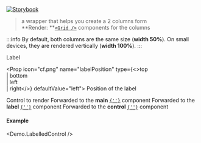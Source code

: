 
[![Storybook](https://img.shields.io/badge/Storybook-%23E06A8C?style=flat-square&logo=storybook&labelColor=%23ececec)](https://master--6193c82ff0559c003a4fdcba.chromatic.com?path=/story/layout-labelledcontrol--with-single-control)

> a wrapper that helps you create a 2 columns form<br />
> **Render: **[`<Grid />`](https://mui.com/components/grid/) components for the columns

:::info
  By default, both columns are the same size (**width 50%**). On small devices, they are rendered vertically (**width 100%**).
:::

<Props>
  <Prop icon="cf.png" name="label" type="string">
    Label
  </Prop>

  <Prop icon="cf.png" name="labelPosition" type={<>top<br />| bottom<br />| left<br />| right</>} defaultValue="left">
    Position of the label
  </Prop>

  <Prop icon="react.png" name="children" type="node">
    Control to render
  </Prop>

  <Prop icon="mui.png" name="mainGridProps" type="object">
    Forwarded to the <strong>main</strong> <a href="https://mui.com/components/grid/" target="_blank"><code>{'<Grid container />'}</code></a> component
  </Prop>

  <Prop icon="mui.png" name="labelGridProps" type="object">
    Forwarded to the <strong>label</strong> <a href="https://mui.com/components/grid/" target="_blank"><code>{'<Grid item />'}</code></a> component
  </Prop>

  <Prop icon="mui.png" name="controlGridProps" type="object">
    Forwarded to the <strong>control</strong> <a href="https://mui.com/components/grid/" target="_blank"><code>{'<Grid item />'}</code></a> component
  </Prop>

</Props>

#### Example
<Demo.LabelledControl />